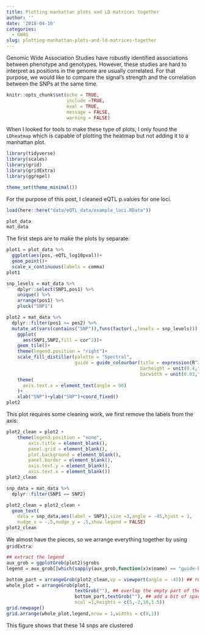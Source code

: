 ```yaml
---
title: Plotting manhattan plots and LD matrices together
author: ''
date: '2018-04-10'
categories:
  - GWAS
slug: plotting-manhattan-plots-and-ld-matrices-together
---
```


Genomic Wide Association Studies have robustly identified associations between phenotype and genotypes. However, these studies are hard to interpret as positions in the genome are usually correlated. For that purpose, we would like to compare the signal's strength and the correlation between the SNPs at the same time.

```r

knitr::opts_chunk$set(echo = TRUE,
                      include =TRUE,
                      eval = TRUE,
                      message = FALSE,
                      warning = FALSE)

```

When I looked for tools to make these type of plots, I only found the `LDheatmap` which is capable of plotting the heatmap but not adding it to a manhattan plot. 

```r

library(tidyverse)
library(scales)
library(grid)
library(gridExtra)
library(ggrepel)

theme_set(theme_minimal())
```

For the purpose of this post, I cleaned eQTL p.values for one loci.

```r

load(here::here("data/eQTL_data/example_loci.RData"))
```
```r
plot_data
mat_data
```

The first steps are to make the plots by separate:

```r
plot1 = plot_data %>% 
  ggplot(aes(pos,-eQTL_log10pval))+
  geom_point()+
  scale_x_continuous(labels = comma)
plot1
```

```r

snp_levels = mat_data %>% 
    dplyr::select(SNP1,pos1) %>% 
    unique() %>% 
    arrange(pos1) %>% 
    pluck("SNP1")

plot2 = mat_data %>% 
  dplyr::filter(pos1 >= pos2) %>% 
  mutate_at(vars(contains("SNP")),funs(factor(.,levels = snp_levels))) %>% 
    ggplot(
      aes(SNP1,SNP2,fill = cor^2))+
    geom_tile()+
    theme(legend.position = "right")+
    scale_fill_distiller(palette = "Spectral",
                         guide = guide_colourbar(title = expression(R^2),
                                                 barheight = unit(0.4,"npc"),
                                                 barwidth = unit(0.03,"npc")))+
    theme(
      axis.text.x = element_text(angle = 90)
    )+
    xlab("SNP")+ylab("SNP")+coord_fixed()
plot2
```

This plot requires some cleaning work, we first remove the labels from the axis:

```r

plot2_clean = plot2 +
    theme(legend.position = "none",
        axis.title = element_blank(),
        panel.grid = element_blank(),
        plot.background = element_blank(),
        panel.border = element_blank(),
        axis.text.y = element_blank(),
        axis.text.x = element_blank())
plot2_clean

snp_data = mat_data %>% 
  dplyr::filter(SNP1 == SNP2)

plot2_clean = plot2_clean +
  geom_text(
    data = snp_data,aes(label = SNP1),size =3,angle = -45,hjust = 1,
    nudge_x = -.5,nudge_y = .5,show.legend = FALSE)
plot2_clean

```

We almost have the pieces, so we arrange everything together by using `gridExtra`:

```r

## extract the legend
aux_grob = ggplotGrob(plot2)$grobs
legend = aux_grob[[which(sapply(aux_grob,function(x)x$name) == "guide-box")]]

bottom_part = arrangeGrob(plot2_clean,vp = viewport(angle = -45)) ## rotate the LD matrix
whole_plot = arrangeGrob(plot1,
                         textGrob(""), ## overlap the empty part of the LD matrix
                         bottom_part,textGrob(""), ## add a bit of space at the bottom
                         ncol =1,heights = c(5,-2,10,1.5))
grid.newpage()
grid.arrange(whole_plot,legend,nrow = 1,widths = c(9,1)) 

```

This figure shows that these 14 snps are clustered 






